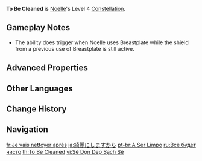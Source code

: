 {{Constellation Infobox
|image       = Constellation To Be Cleaned.png
|description = When [[Breastplate]]'s duration expires or it is destroyed by DMG, it will deal 400% of Noelle's ATK of {{Color|Geo DMG}} to surrounding opponents.
|level       = 4
|character   = Noelle
|scale_att1  = ATK
}}
'''To Be Cleaned''' is [[Noelle]]'s Level 4 [[Constellation]].

==Gameplay Notes==
* The ability does trigger when Noelle uses Breastplate while the shield from a previous use of Breastplate is still active.

==Advanced Properties==
{{Advanced Properties
|title   = Extra Geo DMG
|gu      = 2U
|icdtag  = Elemental Skill
|icdtype = 2.5s/3 Hits
|poise   = 100
|impulse = 3
|blunt   = 1
}}

==Other Languages==
{{Other Languages
|en      = To Be Cleaned
|zhs     = 之后会扫干净的
|zhs_rm  = Zhīhòu huì sǎo gānjìng de
|zht     = 之後會掃乾淨的
|zht_rm  = Zhīhòu huì sǎo gānjìng de
|zh_tl   = To Be Cleaned Later
|ja      = 綺麗にしますから
|ja_rm   = Kirei ni Shimasu Kara
|ja_tl   = As I Make It Clear
|ko      = 나중에 청소할게요
|ko_rm   = Najung-e Cheongsohalgeyo
|ko_tl   = I Will Clean it Later
|es      = Limpieza obligada
|es_tl   = Forced Cleaning
|fr      = Je vais nettoyer après
|fr_tl   = I Will Clean Up After
|ru      = Всё будет чисто
|ru_tl   = Everything Will Be Clean
|th      = To Be Cleaned
|vi      = Sẽ Dọn Dẹp Sạch Sẽ
|vi_tl   = Will Be Cleaned
|de      = Zur Säuberung vorgesehen
|de_tl   = Scheduled for Cleaning
|id      = To Be Cleaned
|pt      = A Ser Limpo
|pt_tl   = To Be Cleaned
|tr      = Temizlenmesi Gerek
|tr_tl   = Cleaning Required
|it      = Da pulire
|it_tl   = 
}}

==Change History==
{{Change History|1.0}}

==Navigation==
{{Talent Navbox|Noelle}}

[[fr:Je vais nettoyer après]]
[[ja:綺麗にしますから]]
[[pt-br:A Ser Limpo]]
[[ru:Всё будет чисто]]
[[th:To Be Cleaned]]
[[vi:Sẽ Dọn Dẹp Sạch Sẽ]]